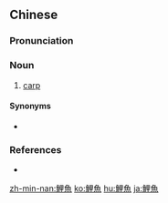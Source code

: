 {{also|鲤鱼}}
==Chinese==
{{zh-forms|s=鲤鱼}}

===Pronunciation===
{{zh-pron
|m=lǐyú
|c=lei5 jyu4,lei5 jyu4-2
|mn=xm,zz,hc:lí-hî/tp:lí-hû/qz,km:lí-hîr/yl,tn,kh,tc:lē-hî/lk:lě-hîr
|mn-t=li2 he2/li2 hu2
|mn-t_note=li2 he2 - Chaozhou
|w=3li hhngg
|cat=n
}}

===Noun===
{{zh-noun}}

# [[carp]]

====Synonyms====
* {{qualifier|Min Nan}} {{zh-l|𩸙仔}}

===References===
* {{R:nan:Duffus 1883|carp|36}}

[[zh-min-nan:鯉魚]]
[[ko:鯉魚]]
[[hu:鯉魚]]
[[ja:鯉魚]]